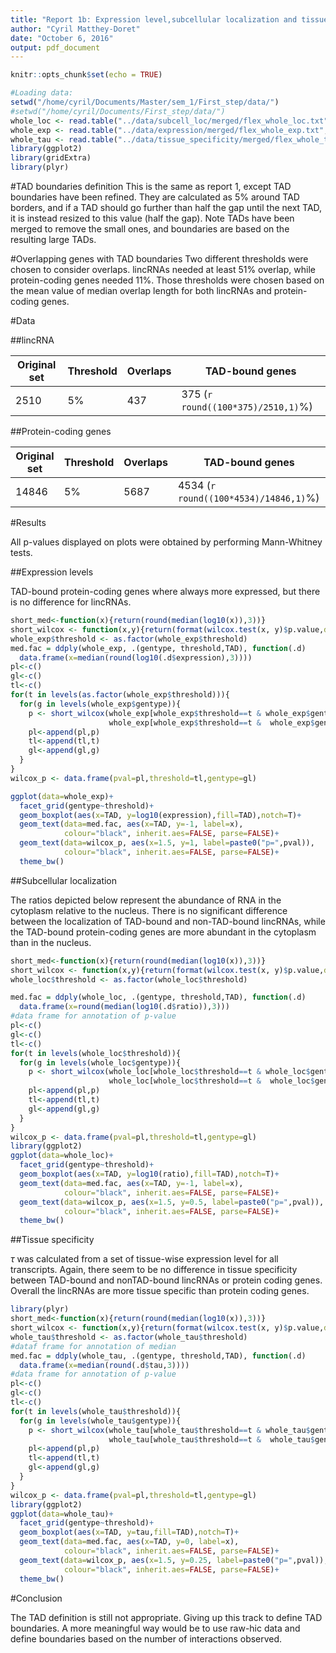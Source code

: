 ```yaml
---
title: "Report 1b: Expression level,subcellular localization and tissue-specificity of TADbound and non-TADbound lincRNAs."
author: "Cyril Matthey-Doret"
date: "October 6, 2016"
output: pdf_document
---
```


```r
knitr::opts_chunk$set(echo = TRUE)

#Loading data:
setwd("/home/cyril/Documents/Master/sem_1/First_step/data/")
#setwd("/home/cyril/Documents/First_step/data/")
whole_loc <- read.table("../data/subcell_loc/merged/flex_whole_loc.txt", header=T)
whole_exp <- read.table("../data/expression/merged/flex_whole_exp.txt", header=T)
whole_tau <- read.table("../data/tissue_specificity/merged/flex_whole_tau.txt", header=T)
library(ggplot2)
library(gridExtra)
library(plyr)
```
#TAD boundaries definition
This is the same as report 1, except TAD boundaries have been refined. They are calculated as 5% around TAD borders, and if a TAD should go further than half the gap until the next TAD, it is instead resized to this value (half the gap). Note TADs have been merged to remove the small ones, and boundaries are based on the resulting large TADs.

#Overlapping genes with TAD boundaries
Two different thresholds were chosen to consider overlaps. lincRNAs needed at least 51% overlap, while protein-coding genes needed 11%.
Those thresholds were chosen based on the mean value of median overlap length for both lincRNAs and protein-coding genes.

#Data

##lincRNA

Original set|Threshold|Overlaps|TAD-bound genes
------------|---------|--------|-----
2510|5%|437|375 (`r round((100*375)/2510,1)`%)


##Protein-coding genes

Original set|Threshold|Overlaps|TAD-bound genes
------------|---------|--------|-----
14846|5%|5687|4534 (`r round((100*4534)/14846,1)`%)


#Results

All p-values displayed on plots were obtained by performing Mann-Whitney tests.

##Expression levels

TAD-bound protein-coding genes where always more expressed, but there is no difference for lincRNAs.


```r
short_med<-function(x){return(round(median(log10(x)),3))}
short_wilcox <- function(x,y){return(format(wilcox.test(x, y)$p.value,digits=3))}
whole_exp$threshold <- as.factor(whole_exp$threshold)
med.fac = ddply(whole_exp, .(gentype, threshold,TAD), function(.d)
  data.frame(x=median(round(log10(.d$expression),3))))
pl<-c()
gl<-c()
tl<-c()
for(t in levels(as.factor(whole_exp$threshold))){
  for(g in levels(whole_exp$gentype)){
    p <- short_wilcox(whole_exp[whole_exp$threshold==t & whole_exp$gentype==g &  whole_exp$TAD=="Tb","expression"],
                      whole_exp[whole_exp$threshold==t &  whole_exp$gentype==g & whole_exp$TAD=="nTb","expression"])
    pl<-append(pl,p)
    tl<-append(tl,t)
    gl<-append(gl,g)
  }
}
wilcox_p <- data.frame(pval=pl,threshold=tl,gentype=gl)

ggplot(data=whole_exp)+
  facet_grid(gentype~threshold)+
  geom_boxplot(aes(x=TAD, y=log10(expression),fill=TAD),notch=T)+
  geom_text(data=med.fac, aes(x=TAD, y=-1, label=x), 
            colour="black", inherit.aes=FALSE, parse=FALSE)+
  geom_text(data=wilcox_p, aes(x=1.5, y=1, label=paste0("p=",pval)), 
            colour="black", inherit.aes=FALSE, parse=FALSE)+
  theme_bw()
```

##Subcellular localization

The ratios depicted below represent the abundance of RNA in the cytoplasm relative to the nucleus. There is no significant difference between the localization of TAD-bound and non-TAD-bound lincRNAs, while the TAD-bound protein-coding genes are more abundant in the cytoplasm than in the nucleus.


```r

short_med<-function(x){return(round(median(log10(x)),3))}
short_wilcox <- function(x,y){return(format(wilcox.test(x, y)$p.value,digits=3))}
whole_loc$threshold <- as.factor(whole_loc$threshold)

med.fac = ddply(whole_loc, .(gentype, threshold,TAD), function(.d)
  data.frame(x=round(median(log10(.d$ratio)),3)))
#data frame for annotation of p-value
pl<-c()
gl<-c()
tl<-c()
for(t in levels(whole_loc$threshold)){
  for(g in levels(whole_loc$gentype)){
    p <- short_wilcox(whole_loc[whole_loc$threshold==t & whole_loc$gentype==g &  whole_loc$TAD=="Tb","ratio"],
                      whole_loc[whole_loc$threshold==t &  whole_loc$gentype==g & whole_loc$TAD=="nTb","ratio"])
    pl<-append(pl,p)
    tl<-append(tl,t)
    gl<-append(gl,g)
  }
}
wilcox_p <- data.frame(pval=pl,threshold=tl,gentype=gl)
library(ggplot2)
ggplot(data=whole_loc)+
  facet_grid(gentype~threshold)+
  geom_boxplot(aes(x=TAD, y=log10(ratio),fill=TAD),notch=T)+
  geom_text(data=med.fac, aes(x=TAD, y=-1, label=x), 
            colour="black", inherit.aes=FALSE, parse=FALSE)+
  geom_text(data=wilcox_p, aes(x=1.5, y=0.5, label=paste0("p=",pval)), 
            colour="black", inherit.aes=FALSE, parse=FALSE)+
  theme_bw()

```

##Tissue specificity

$\tau$ was calculated from a set of tissue-wise expression level for all transcripts. Again, there seem to be no difference in tissue specificity between TAD-bound and nonTAD-bound lincRNAs or protein coding genes. Overall the lincRNAs are more tissue specific than protein coding genes.

```r

library(plyr)
short_med<-function(x){return(round(median(log10(x)),3))}
short_wilcox <- function(x,y){return(format(wilcox.test(x, y)$p.value,digits=3))}
whole_tau$threshold <- as.factor(whole_tau$threshold)
#dataf frame for annotation of median
med.fac = ddply(whole_tau, .(gentype, threshold,TAD), function(.d)
  data.frame(x=median(round(.d$tau,3))))
#data frame for annotation of p-value
pl<-c()
gl<-c()
tl<-c()
for(t in levels(whole_tau$threshold)){
  for(g in levels(whole_tau$gentype)){
    p <- short_wilcox(whole_tau[whole_tau$threshold==t & whole_tau$gentype==g &  whole_tau$TAD=="Tb","tau"],
                      whole_tau[whole_tau$threshold==t &  whole_tau$gentype==g & whole_tau$TAD=="nTb","tau"])
    pl<-append(pl,p)
    tl<-append(tl,t)
    gl<-append(gl,g)
  }
}
wilcox_p <- data.frame(pval=pl,threshold=tl,gentype=gl)
library(ggplot2)
ggplot(data=whole_tau)+
  facet_grid(gentype~threshold)+
  geom_boxplot(aes(x=TAD, y=tau,fill=TAD),notch=T)+
  geom_text(data=med.fac, aes(x=TAD, y=0, label=x), 
            colour="black", inherit.aes=FALSE, parse=FALSE)+
  geom_text(data=wilcox_p, aes(x=1.5, y=0.25, label=paste0("p=",pval)), 
            colour="black", inherit.aes=FALSE, parse=FALSE)+
  theme_bw()
```

#Conclusion

The TAD definition is still not appropriate. Giving up this track to define TAD boundaries. A more meaningful way would be to use raw-hic data and define boundaries based on the number of interactions observed.